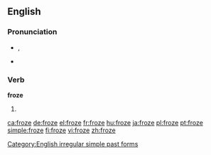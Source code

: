 ==English==

===Pronunciation===
* {{IPA|/ˈfɹəʊz/}}, {{X-SAMPA|/"fr\@Uz/}}
* {{rhymes|əʊz}}

===Verb===
'''froze'''

# {{simple past of|freeze}}

[[Category:English irregular simple past forms]]

[[ca:froze]]
[[de:froze]]
[[el:froze]]
[[fr:froze]]
[[hu:froze]]
[[ja:froze]]
[[pl:froze]]
[[pt:froze]]
[[simple:froze]]
[[fi:froze]]
[[vi:froze]]
[[zh:froze]]